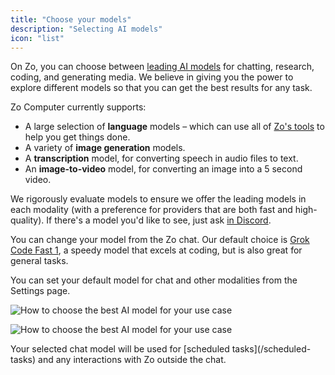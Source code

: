 ```yaml
---
title: "Choose your models"
description: "Selecting AI models"
icon: "list"
---
```


On Zo, you can choose between [leading AI models](https://www.zo.computer/models) for chatting, research, coding, and generating media. We believe in giving you the power to explore different models so that you can get the best results for any task.

Zo Computer currently supports:

- A large selection of **language** models – which can use all of [Zo's tools](https://www.zo.computer/tools) to help you get things done.
- A variety of **image generation** models.
- A **transcription** model, for converting speech in audio files to text.
- An **image-to-video** model, for converting an image into a 5 second video.

We rigorously evaluate models to ensure we offer the leading models in each modality (with a preference for providers that are both fast and high-quality). If there's a model you'd like to see, just ask [in Discord](https://discord.gg/zocomputer).

You can change your model from the Zo chat. Our default choice is [Grok Code Fast 1](https://www.zo.computer/models/grok_code_fast_1), a speedy model that excels at coding, but is also great for general tasks.

You can set your default model for chat and other modalities from the Settings page.

<Frame caption="Selecting models in settings">
  <img
    className="block dark:hidden"
    src="/screenshots/settings-model-light.png"
    alt="How to choose the best AI model for your use case"
  />

  <img
    className="hidden dark:block"
    src="/screenshots/settings-model-dark.png"
    alt="How to choose the best AI model for your use case"
  />
</Frame>

<Info>
  Your selected chat model will be used for [scheduled tasks](/scheduled-tasks) and any interactions with Zo outside the
  chat.
</Info>
